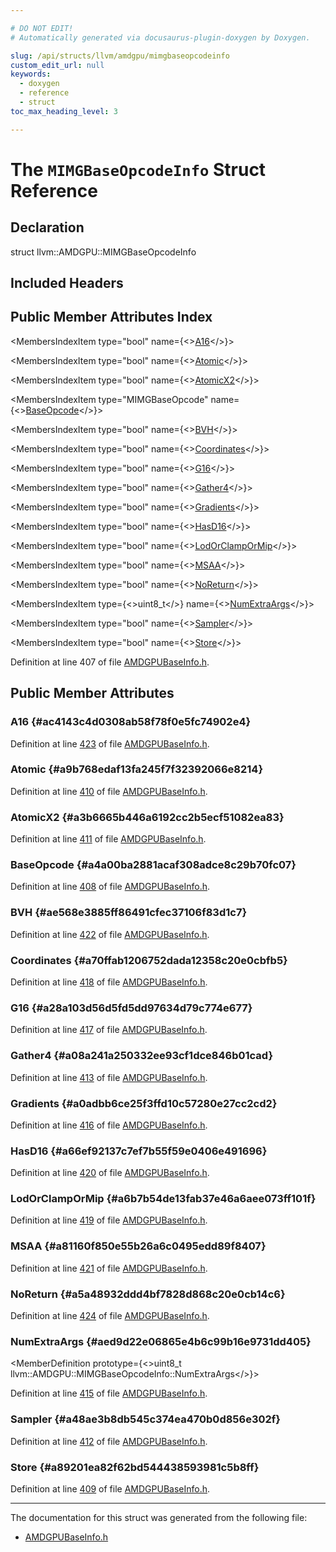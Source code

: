 ```yaml
---

# DO NOT EDIT!
# Automatically generated via docusaurus-plugin-doxygen by Doxygen.

slug: /api/structs/llvm/amdgpu/mimgbaseopcodeinfo
custom_edit_url: null
keywords:
  - doxygen
  - reference
  - struct
toc_max_heading_level: 3

---
```





# The `MIMGBaseOpcodeInfo` Struct Reference

<DoxygenPage pluginConfig={pluginConfig}>



## Declaration

<CodeBlock>struct llvm::AMDGPU::MIMGBaseOpcodeInfo</CodeBlock>

## Included Headers

<IncludesList>
<IncludesListItem
  filePath="Target/AMDGPU/Utils/AMDGPUBaseInfo.h"
  permalink="/docs/api/files/lib/lib/target/lib/target/amdgpu/lib/target/amdgpu/utils/amdgpubaseinfo-h"
  isLocal="true" />
</IncludesList>

## Public Member Attributes Index

<MembersIndex>

<MembersIndexItem
  type="bool"
  name={<><a href="#ac4143c4d0308ab58f78f0e5fc74902e4">A16</a></>}>
</MembersIndexItem>

<MembersIndexItem
  type="bool"
  name={<><a href="#a9b768edaf13fa245f7f32392066e8214">Atomic</a></>}>
</MembersIndexItem>

<MembersIndexItem
  type="bool"
  name={<><a href="#a3b6665b446a6192cc2b5ecf51082ea83">AtomicX2</a></>}>
</MembersIndexItem>

<MembersIndexItem
  type="MIMGBaseOpcode"
  name={<><a href="#a4a00ba2881acaf308adce8c29b70fc07">BaseOpcode</a></>}>
</MembersIndexItem>

<MembersIndexItem
  type="bool"
  name={<><a href="#ae568e3885ff86491cfec37106f83d1c7">BVH</a></>}>
</MembersIndexItem>

<MembersIndexItem
  type="bool"
  name={<><a href="#a70ffab1206752dada12358c20e0cbfb5">Coordinates</a></>}>
</MembersIndexItem>

<MembersIndexItem
  type="bool"
  name={<><a href="#a28a103d56d5fd5dd97634d79c774e677">G16</a></>}>
</MembersIndexItem>

<MembersIndexItem
  type="bool"
  name={<><a href="#a08a241a250332ee93cf1dce846b01cad">Gather4</a></>}>
</MembersIndexItem>

<MembersIndexItem
  type="bool"
  name={<><a href="#a0adbb6ce25f3ffd10c57280e27cc2cd2">Gradients</a></>}>
</MembersIndexItem>

<MembersIndexItem
  type="bool"
  name={<><a href="#a66ef92137c7ef7b55f59e0406e491696">HasD16</a></>}>
</MembersIndexItem>

<MembersIndexItem
  type="bool"
  name={<><a href="#a6b7b54de13fab37e46a6aee073ff101f">LodOrClampOrMip</a></>}>
</MembersIndexItem>

<MembersIndexItem
  type="bool"
  name={<><a href="#a81160f850e55b26a6c0495edd89f8407">MSAA</a></>}>
</MembersIndexItem>

<MembersIndexItem
  type="bool"
  name={<><a href="#a5a48932ddd4bf7828d868c20e0cb14c6">NoReturn</a></>}>
</MembersIndexItem>

<MembersIndexItem
  type={<>uint8&#95;t</>}
  name={<><a href="#aed9d22e06865e4b6c99b16e9731dd405">NumExtraArgs</a></>}>
</MembersIndexItem>

<MembersIndexItem
  type="bool"
  name={<><a href="#a48ae3b8db545c374ea470b0d856e302f">Sampler</a></>}>
</MembersIndexItem>

<MembersIndexItem
  type="bool"
  name={<><a href="#a89201ea82f62bd544438593981c5b8ff">Store</a></>}>
</MembersIndexItem>

</MembersIndex>


Definition at line 407 of file <a href="/docs/api/files/lib/lib/target/lib/target/amdgpu/lib/target/amdgpu/utils/amdgpubaseinfo-h">AMDGPUBaseInfo.h</a>.

<SectionDefinition>

## Public Member Attributes

### A16 {#ac4143c4d0308ab58f78f0e5fc74902e4}

<MemberDefinition
  prototype="bool llvm::AMDGPU::MIMGBaseOpcodeInfo::A16">

Definition at line <a href="/docs/api/files/lib/lib/target/lib/target/amdgpu/lib/target/amdgpu/utils/amdgpubaseinfo-h/#l00423">423</a> of file <a href="/docs/api/files/lib/lib/target/lib/target/amdgpu/lib/target/amdgpu/utils/amdgpubaseinfo-h">AMDGPUBaseInfo.h</a>.
</MemberDefinition>

### Atomic {#a9b768edaf13fa245f7f32392066e8214}

<MemberDefinition
  prototype="bool llvm::AMDGPU::MIMGBaseOpcodeInfo::Atomic">

Definition at line <a href="/docs/api/files/lib/lib/target/lib/target/amdgpu/lib/target/amdgpu/utils/amdgpubaseinfo-h/#l00410">410</a> of file <a href="/docs/api/files/lib/lib/target/lib/target/amdgpu/lib/target/amdgpu/utils/amdgpubaseinfo-h">AMDGPUBaseInfo.h</a>.
</MemberDefinition>

### AtomicX2 {#a3b6665b446a6192cc2b5ecf51082ea83}

<MemberDefinition
  prototype="bool llvm::AMDGPU::MIMGBaseOpcodeInfo::AtomicX2">

Definition at line <a href="/docs/api/files/lib/lib/target/lib/target/amdgpu/lib/target/amdgpu/utils/amdgpubaseinfo-h/#l00411">411</a> of file <a href="/docs/api/files/lib/lib/target/lib/target/amdgpu/lib/target/amdgpu/utils/amdgpubaseinfo-h">AMDGPUBaseInfo.h</a>.
</MemberDefinition>

### BaseOpcode {#a4a00ba2881acaf308adce8c29b70fc07}

<MemberDefinition
  prototype="MIMGBaseOpcode llvm::AMDGPU::MIMGBaseOpcodeInfo::BaseOpcode">

Definition at line <a href="/docs/api/files/lib/lib/target/lib/target/amdgpu/lib/target/amdgpu/utils/amdgpubaseinfo-h/#l00408">408</a> of file <a href="/docs/api/files/lib/lib/target/lib/target/amdgpu/lib/target/amdgpu/utils/amdgpubaseinfo-h">AMDGPUBaseInfo.h</a>.
</MemberDefinition>

### BVH {#ae568e3885ff86491cfec37106f83d1c7}

<MemberDefinition
  prototype="bool llvm::AMDGPU::MIMGBaseOpcodeInfo::BVH">

Definition at line <a href="/docs/api/files/lib/lib/target/lib/target/amdgpu/lib/target/amdgpu/utils/amdgpubaseinfo-h/#l00422">422</a> of file <a href="/docs/api/files/lib/lib/target/lib/target/amdgpu/lib/target/amdgpu/utils/amdgpubaseinfo-h">AMDGPUBaseInfo.h</a>.
</MemberDefinition>

### Coordinates {#a70ffab1206752dada12358c20e0cbfb5}

<MemberDefinition
  prototype="bool llvm::AMDGPU::MIMGBaseOpcodeInfo::Coordinates">

Definition at line <a href="/docs/api/files/lib/lib/target/lib/target/amdgpu/lib/target/amdgpu/utils/amdgpubaseinfo-h/#l00418">418</a> of file <a href="/docs/api/files/lib/lib/target/lib/target/amdgpu/lib/target/amdgpu/utils/amdgpubaseinfo-h">AMDGPUBaseInfo.h</a>.
</MemberDefinition>

### G16 {#a28a103d56d5fd5dd97634d79c774e677}

<MemberDefinition
  prototype="bool llvm::AMDGPU::MIMGBaseOpcodeInfo::G16">

Definition at line <a href="/docs/api/files/lib/lib/target/lib/target/amdgpu/lib/target/amdgpu/utils/amdgpubaseinfo-h/#l00417">417</a> of file <a href="/docs/api/files/lib/lib/target/lib/target/amdgpu/lib/target/amdgpu/utils/amdgpubaseinfo-h">AMDGPUBaseInfo.h</a>.
</MemberDefinition>

### Gather4 {#a08a241a250332ee93cf1dce846b01cad}

<MemberDefinition
  prototype="bool llvm::AMDGPU::MIMGBaseOpcodeInfo::Gather4">

Definition at line <a href="/docs/api/files/lib/lib/target/lib/target/amdgpu/lib/target/amdgpu/utils/amdgpubaseinfo-h/#l00413">413</a> of file <a href="/docs/api/files/lib/lib/target/lib/target/amdgpu/lib/target/amdgpu/utils/amdgpubaseinfo-h">AMDGPUBaseInfo.h</a>.
</MemberDefinition>

### Gradients {#a0adbb6ce25f3ffd10c57280e27cc2cd2}

<MemberDefinition
  prototype="bool llvm::AMDGPU::MIMGBaseOpcodeInfo::Gradients">

Definition at line <a href="/docs/api/files/lib/lib/target/lib/target/amdgpu/lib/target/amdgpu/utils/amdgpubaseinfo-h/#l00416">416</a> of file <a href="/docs/api/files/lib/lib/target/lib/target/amdgpu/lib/target/amdgpu/utils/amdgpubaseinfo-h">AMDGPUBaseInfo.h</a>.
</MemberDefinition>

### HasD16 {#a66ef92137c7ef7b55f59e0406e491696}

<MemberDefinition
  prototype="bool llvm::AMDGPU::MIMGBaseOpcodeInfo::HasD16">

Definition at line <a href="/docs/api/files/lib/lib/target/lib/target/amdgpu/lib/target/amdgpu/utils/amdgpubaseinfo-h/#l00420">420</a> of file <a href="/docs/api/files/lib/lib/target/lib/target/amdgpu/lib/target/amdgpu/utils/amdgpubaseinfo-h">AMDGPUBaseInfo.h</a>.
</MemberDefinition>

### LodOrClampOrMip {#a6b7b54de13fab37e46a6aee073ff101f}

<MemberDefinition
  prototype="bool llvm::AMDGPU::MIMGBaseOpcodeInfo::LodOrClampOrMip">

Definition at line <a href="/docs/api/files/lib/lib/target/lib/target/amdgpu/lib/target/amdgpu/utils/amdgpubaseinfo-h/#l00419">419</a> of file <a href="/docs/api/files/lib/lib/target/lib/target/amdgpu/lib/target/amdgpu/utils/amdgpubaseinfo-h">AMDGPUBaseInfo.h</a>.
</MemberDefinition>

### MSAA {#a81160f850e55b26a6c0495edd89f8407}

<MemberDefinition
  prototype="bool llvm::AMDGPU::MIMGBaseOpcodeInfo::MSAA">

Definition at line <a href="/docs/api/files/lib/lib/target/lib/target/amdgpu/lib/target/amdgpu/utils/amdgpubaseinfo-h/#l00421">421</a> of file <a href="/docs/api/files/lib/lib/target/lib/target/amdgpu/lib/target/amdgpu/utils/amdgpubaseinfo-h">AMDGPUBaseInfo.h</a>.
</MemberDefinition>

### NoReturn {#a5a48932ddd4bf7828d868c20e0cb14c6}

<MemberDefinition
  prototype="bool llvm::AMDGPU::MIMGBaseOpcodeInfo::NoReturn">

Definition at line <a href="/docs/api/files/lib/lib/target/lib/target/amdgpu/lib/target/amdgpu/utils/amdgpubaseinfo-h/#l00424">424</a> of file <a href="/docs/api/files/lib/lib/target/lib/target/amdgpu/lib/target/amdgpu/utils/amdgpubaseinfo-h">AMDGPUBaseInfo.h</a>.
</MemberDefinition>

### NumExtraArgs {#aed9d22e06865e4b6c99b16e9731dd405}

<MemberDefinition
  prototype={<>uint8&#95;t llvm::AMDGPU::MIMGBaseOpcodeInfo::NumExtraArgs</>}>

Definition at line <a href="/docs/api/files/lib/lib/target/lib/target/amdgpu/lib/target/amdgpu/utils/amdgpubaseinfo-h/#l00415">415</a> of file <a href="/docs/api/files/lib/lib/target/lib/target/amdgpu/lib/target/amdgpu/utils/amdgpubaseinfo-h">AMDGPUBaseInfo.h</a>.
</MemberDefinition>

### Sampler {#a48ae3b8db545c374ea470b0d856e302f}

<MemberDefinition
  prototype="bool llvm::AMDGPU::MIMGBaseOpcodeInfo::Sampler">

Definition at line <a href="/docs/api/files/lib/lib/target/lib/target/amdgpu/lib/target/amdgpu/utils/amdgpubaseinfo-h/#l00412">412</a> of file <a href="/docs/api/files/lib/lib/target/lib/target/amdgpu/lib/target/amdgpu/utils/amdgpubaseinfo-h">AMDGPUBaseInfo.h</a>.
</MemberDefinition>

### Store {#a89201ea82f62bd544438593981c5b8ff}

<MemberDefinition
  prototype="bool llvm::AMDGPU::MIMGBaseOpcodeInfo::Store">

Definition at line <a href="/docs/api/files/lib/lib/target/lib/target/amdgpu/lib/target/amdgpu/utils/amdgpubaseinfo-h/#l00409">409</a> of file <a href="/docs/api/files/lib/lib/target/lib/target/amdgpu/lib/target/amdgpu/utils/amdgpubaseinfo-h">AMDGPUBaseInfo.h</a>.
</MemberDefinition>

</SectionDefinition>

<hr/>

The documentation for this struct was generated from the following file:

<ul>
<li><a href="/docs/api/files/lib/lib/target/lib/target/amdgpu/lib/target/amdgpu/utils/amdgpubaseinfo-h">AMDGPUBaseInfo.h</a></li>
</ul>

</DoxygenPage>
